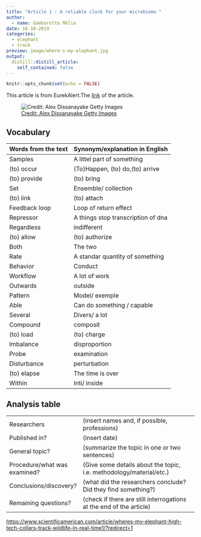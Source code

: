 ```yaml
---
title: "Article 1 : A reliable clock for your microbiome "
author:
  - name: Gambarotto Mélia
date: 16-10-2019
categories:
  - elephant
  - track
preview: image/where-s-my-elephant.jpg
output:
  distill::distill_article:
    self_contained: false
---
```


```r
knitr::opts_chunk$set(echo = FALSE)
```


This article is from EurekAlert.The [link]( https://www.eurekalert.org/pub_releases/2019-10/wifb-arc101019.php) of the article.


![ [Credit: Alex Dissanayake Getty Images](https://www.gettyimages.be/detail/foto/dusk-falling-as-elephants-grazing-kenya-stockfotos/187255538) ](image/where-s-my-elephant.jpg)

## Vocabulary 

| Words from the text | Synonym/explanation in English |
| ------------------- | ------------------------------ |
|  Samples | A littel part of something          |
|  (to) occur  |   (To)Happen, (to) do,(to) arrive|
|(to) provide |  (to) bring |
| Set  |Ensemble/ collection |
| (to) link |(to) attach |
| Feedback loop |Loop of return effect  |
|  Repressor |  A things stop transcription of dna |
|  Regardless |  indifferent |
| (to) allow  | (to) authorize  |
| Both  | The two  |
|  Rate  |A standar quantity of something   |
| Behavior  |  Conduct|
|  Workflow | A lot of work |
| Outwards  | outside |
|  Pattern |Model/ exemple  |
| Able  |  Can do something / capable |
|  Several |   Divers/ a lot |
| Compound  | composit  | 
| (to) load   | (to) charge  |
| Imbalance  | disproportion  |
|  Probe |  examination |
| Disturbance  |  perturbation|
| (to) elapse  | The time is over  |
|  Within  |  Inti/ inside |






## Analysis table 

|                              |                                                                     |
| ---------------------------- | ------------------------------------------------------------------- |
| Researchers                  | (insert names and, if possible, professions)                        |
| Published in?                | (insert date)                                                       |
| General topic?               |  (summarize the topic in one or two sentences)                      |
| Procedure/what was examined? | (Give some details about the topic, i.e. methodology/material/etc.) |
| Conclusions/discovery?       |  (what did the researchers conclude? Did they find something?)      |
| Remaining questions?         | (check if there are still interrogations at the end of the article) |


<https://www.scientificamerican.com/article/wheres-my-elephant-high-tech-collars-track-wildlife-in-real-time1/?redirect=1>



